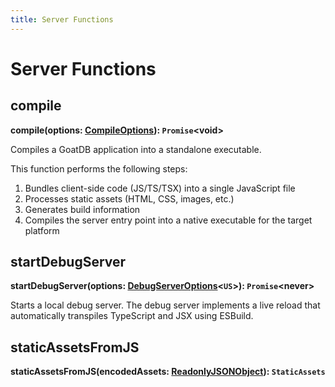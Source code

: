 ```yaml
---
title: Server Functions
---
```


# Server Functions

## compile

**compile(options: [CompileOptions](./types/compileoptions)): `Promise`\<void\>**

Compiles a GoatDB application into a standalone executable.

This function performs the following steps:
1. Bundles client-side code (JS/TS/TSX) into a single JavaScript file
2. Processes static assets (HTML, CSS, images, etc.)
3. Generates build information
4. Compiles the server entry point into a native executable for the target
   platform

## startDebugServer

**startDebugServer(options: [DebugServerOptions](./types/debugserveroptions)\<`US`\>): `Promise`\<never\>**

Starts a local debug server. The debug server implements a live reload that
automatically transpiles TypeScript and JSX using ESBuild.

## staticAssetsFromJS

**staticAssetsFromJS(encodedAssets: [ReadonlyJSONObject](./interfaces/readonlyjsonobject)): `StaticAssets`**

